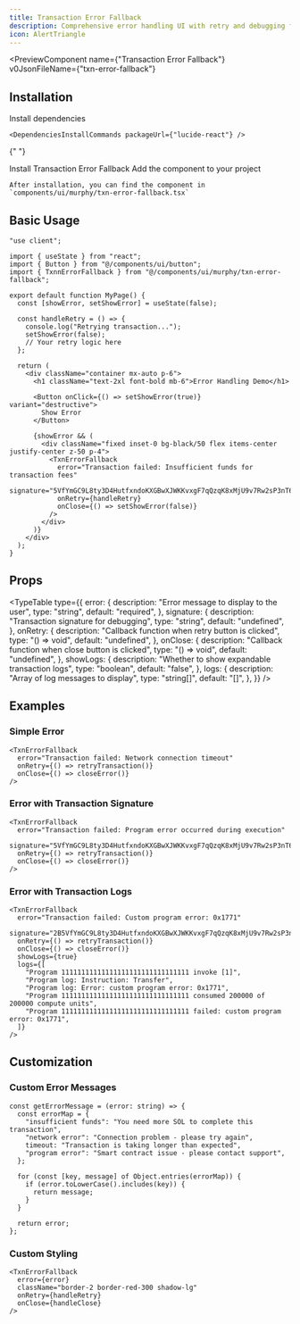 ```yaml
---
title: Transaction Error Fallback
description: Comprehensive error handling UI with retry and debugging features
icon: AlertTriangle
---
```



<PreviewComponent
  name={"Transaction Error Fallback"}
  v0JsonFileName={"txn-error-fallback"}
>
  <div className="w-full max-w-md mx-auto">
    <TxnErrorFallbackPreiew />
  </div>
</PreviewComponent>

## Installation

<Steps>
  <Step>
    Install dependencies

    <DependenciesInstallCommands packageUrl={"lucide-react"} />

  </Step>

{" "}

<Step>
  Install Transaction Error Fallback
  <InstallationCommands
    packageUrl={`${process.env.NEXT_PUBLIC_BASE_URL}/r/txn-error-fallback.json`}
  />
</Step>

  <Step>
    Add the component to your project

    After installation, you can find the component in `components/ui/murphy/txn-error-fallback.tsx`

  </Step>
</Steps>

## Basic Usage

```tsx
"use client";

import { useState } from "react";
import { Button } from "@/components/ui/button";
import { TxnnErrorFallback } from "@/components/ui/murphy/txn-error-fallback";

export default function MyPage() {
  const [showError, setShowError] = useState(false);

  const handleRetry = () => {
    console.log("Retrying transaction...");
    setShowError(false);
    // Your retry logic here
  };

  return (
    <div className="container mx-auto p-6">
      <h1 className="text-2xl font-bold mb-6">Error Handling Demo</h1>

      <Button onClick={() => setShowError(true)} variant="destructive">
        Show Error
      </Button>

      {showError && (
        <div className="fixed inset-0 bg-black/50 flex items-center justify-center z-50 p-4">
          <TxnErrorFallback
            error="Transaction failed: Insufficient funds for transaction fees"
            signature="5VfYmGC9L8ty3D4HutfxndoKXGBwXJWKKvxgF7qQzqK8xMjU9v7Rw2sP3nT6hL4jK9mN8bC1dF2eG3hI5jK6lM7n"
            onRetry={handleRetry}
            onClose={() => setShowError(false)}
          />
        </div>
      )}
    </div>
  );
}
```

## Props

<TypeTable
  type={{
    error: {
      description: "Error message to display to the user",
      type: "string",
      default: "required",
    },
    signature: {
      description: "Transaction signature for debugging",
      type: "string",
      default: "undefined",
    },
    onRetry: {
      description: "Callback function when retry button is clicked",
      type: "() => void",
      default: "undefined",
    },
    onClose: {
      description: "Callback function when close button is clicked",
      type: "() => void",
      default: "undefined",
    },
    showLogs: {
      description: "Whether to show expandable transaction logs",
      type: "boolean",
      default: "false",
    },
    logs: {
      description: "Array of log messages to display",
      type: "string[]",
      default: "[]",
    },
  }}
/>

## Examples

### Simple Error

```tsx
<TxnErrorFallback
  error="Transaction failed: Network connection timeout"
  onRetry={() => retryTransaction()}
  onClose={() => closeError()}
/>
```

### Error with Transaction Signature

```tsx
<TxnErrorFallback
  error="Transaction failed: Program error occurred during execution"
  signature="5VfYmGC9L8ty3D4HutfxndoKXGBwXJWKKvxgF7qQzqK8xMjU9v7Rw2sP3nT6hL4jK9mN8bC1dF2eG3hI5jK6lM7n"
  onRetry={() => retryTransaction()}
  onClose={() => closeError()}
/>
```

### Error with Transaction Logs

```tsx
<TxnErrorFallback
  error="Transaction failed: Custom program error: 0x1771"
  signature="2B5VfYmGC9L8ty3D4HutfxndoKXGBwXJWKKvxgF7qQzqK8xMjU9v7Rw2sP3nT6hL4jK9mN8bC1dF2eG3hI5jK6lM"
  onRetry={() => retryTransaction()}
  onClose={() => closeError()}
  showLogs={true}
  logs={[
    "Program 11111111111111111111111111111111 invoke [1]",
    "Program log: Instruction: Transfer",
    "Program log: Error: custom program error: 0x1771",
    "Program 11111111111111111111111111111111 consumed 200000 of 200000 compute units",
    "Program 11111111111111111111111111111111 failed: custom program error: 0x1771",
  ]}
/>
```

## Customization

### Custom Error Messages

```tsx
const getErrorMessage = (error: string) => {
  const errorMap = {
    "insufficient funds": "You need more SOL to complete this transaction",
    "network error": "Connection problem - please try again",
    timeout: "Transaction is taking longer than expected",
    "program error": "Smart contract issue - please contact support",
  };

  for (const [key, message] of Object.entries(errorMap)) {
    if (error.toLowerCase().includes(key)) {
      return message;
    }
  }

  return error;
};
```

### Custom Styling

```tsx
<TxnErrorFallback
  error={error}
  className="border-2 border-red-300 shadow-lg"
  onRetry={handleRetry}
  onClose={handleClose}
/>
```
